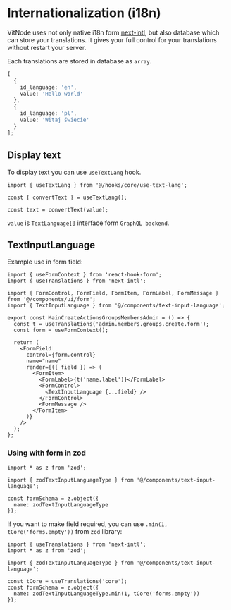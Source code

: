 # Internationalization (i18n)

VitNode uses not only native i18n form [next-intl](https://github.com/amannn/next-intl), but also database which can store your translations. It gives your full control for your translations without restart your server.

Each translations are stored in database as `array`.

```ts
[
  {
    id_language: 'en',
    value: 'Hello world'
  },
  {
    id_language: 'pl',
    value: 'Witaj świecie'
  }
];
```

## Display text

To display text you can use `useTextLang` hook.

```tsx
import { useTextLang } from '@/hooks/core/use-text-lang';

const { convertText } = useTextLang();

const text = convertText(value);
```

`value` is `TextLanguage[]` interface form `GraphQL backend`.

## TextInputLanguage

Example use in form field:

```tsx
import { useFormContext } from 'react-hook-form';
import { useTranslations } from 'next-intl';

import { FormControl, FormField, FormItem, FormLabel, FormMessage } from '@/components/ui/form';
import { TextInputLanguage } from '@/components/text-input-language';

export const MainCreateActionsGroupsMembersAdmin = () => {
  const t = useTranslations('admin.members.groups.create.form');
  const form = useFormContext();

  return (
    <FormField
      control={form.control}
      name="name"
      render={({ field }) => (
        <FormItem>
          <FormLabel>{t('name.label')}</FormLabel>
          <FormControl>
            <TextInputLanguage {...field} />
          </FormControl>
          <FormMessage />
        </FormItem>
      )}
    />
  );
};
```

### Using with form in zod

```tsx
import * as z from 'zod';

import { zodTextInputLanguageType } from '@/components/text-input-language';

const formSchema = z.object({
  name: zodTextInputLanguageType
});
```

If you want to make field required, you can use `.min(1, tCore('forms.empty'))` from `zod` library:

```tsx
import { useTranslations } from 'next-intl';
import * as z from 'zod';

import { zodTextInputLanguageType } from '@/components/text-input-language';

const tCore = useTranslations('core');
const formSchema = z.object({
  name: zodTextInputLanguageType.min(1, tCore('forms.empty'))
});
```
